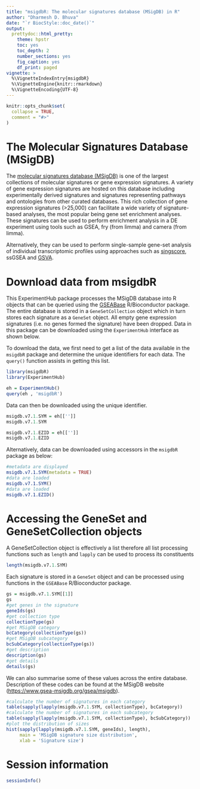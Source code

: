 ```yaml
---
title: "msigdbR: The molecular signatures database (MSigDB) in R"
author: "Dharmesh D. Bhuva"
date: "`r BiocStyle::doc_date()`"
output:
  prettydoc::html_pretty:
    theme: hpstr
    toc: yes
    toc_depth: 2
    number_sections: yes
    fig_caption: yes
    df_print: paged
vignette: >
  %\VignetteIndexEntry{msigdbR}
  %\VignetteEngine{knitr::rmarkdown}
  %\VignetteEncoding{UTF-8}
---
```


```r
knitr::opts_chunk$set(
  collapse = TRUE,
  comment = "#>"
)
```

# The Molecular Signatures Database (MSigDB)

The [molecular signatures database (MSigDB)](https://www.gsea-msigdb.org/gsea/msigdb) is one of the largest collections of molecular signatures or gene expression signatures. A variety of gene expression signatures are hosted on this database including experimentally derived signatures and signatures representing pathways and ontologies from other curated databases. This rich collection of gene expression signatures (>25,000) can facilitate a wide variety of signature-based analyses, the most popular being gene set enrichment analyses. These signatures can be used to perform enrichment analysis in a DE experiment using tools such as GSEA, fry (from limma) and camera (from limma).

Alternatively, they can be used to perform single-sample gene-set analysis of individual transcriptomic profiles using approaches such as [singscore](https://doi.org/doi:10.18129/B9.bioc.singscore), ssGSEA and [GSVA](https://doi.org/doi:10.18129/B9.bioc.GSVA).

# Download data from msigdbR

This ExperimentHub package processes the MSigDB database into R objects that can be queried using the [GSEABase](https://doi.org/doi:10.18129/B9.bioc.GSEABase) R/Bioconductor package. The entire database is stored in a `GeneSetCollection` object which in turn stores each signature as a `GeneSet` object. All empty gene expression signatures (i.e. no genes formed the signature) have been dropped. Data in this package can be downloaded using the `ExperimentHub` interface as shown below.

To download the data, we first need to get a list of the data available in the `msigdbR` package and determine the unique identifiers for each data. The `query()` function assists in getting this list.

```r
library(msigdbR)
library(ExperimentHub)

eh = ExperimentHub()
query(eh , 'msigdbR')
```
Data can then be downloaded using the unique identifier.

```r
msigdb.v7.1.SYM = eh[['']]
msigdb.v7.1.SYM
```

```r
msigdb.v7.1.EZID = eh[['']]
msigdb.v7.1.EZID
```

Alternatively, data can be downloaded using accessors in the `msigdbR` package as below:

```r
#metadata are displayed
msigdb.v7.1.SYM(metadata = TRUE)
#data are loaded
msigdb.v7.1.SYM()
#data are loaded
msigdb.v7.1.EZID()
```

# Accessing the GeneSet and GeneSetCollection objects

A GeneSetCollection object is effectively a list therefore all list processing functions such as `length` and `lapply` can be used to process its constituents

```r
length(msigdb.v7.1.SYM)
```

Each signature is stored in a `GeneSet` object and can be processed using functions in the `GSEABase` R/Bioconductor package.

```r
gs = msigdb.v7.1.SYM[[1]]
gs
#get genes in the signature
geneIds(gs)
#get collection type
collectionType(gs)
#get MSigDB category
bcCategory(collectionType(gs))
#get MSigDB subcategory
bcSubCategory(collectionType(gs))
#get description
description(gs)
#get details
details(gs)
```

We can also summarise some of these values across the entire database. Description of these codes can be found at the MSigDB website (<https://www.gsea-msigdb.org/gsea/msigdb>).

```r
#calculate the number of signatures in each category
table(sapply(lapply(msigdb.v7.1.SYM, collectionType), bcCategory))
#calculate the number of signatures in each subcategory
table(sapply(lapply(msigdb.v7.1.SYM, collectionType), bcSubCategory))
#plot the distribution of sizes
hist(sapply(lapply(msigdb.v7.1.SYM, geneIds), length),
     main = 'MSigDB signature size distribution',
     xlab = 'Signature size')
```

# Session information

```r
sessionInfo()
```
